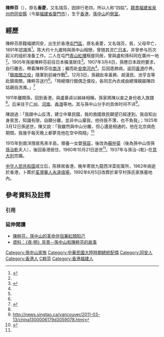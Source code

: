 {{For|同名臺灣人物|陳香菱 (模特兒)}}
{{Infobox_Prime_Minister
| name= 陳粹芬
| image =<!-- Use only free-licenced images which meet WP:NFCC -->Replace this image female.svg
| sex = 女
| birth_date = 1874年9月23日（{{QING-1862}}[[同治|同治]]十三年8月13日）<ref>引自《翠亨孫氏達成祖家譜》，收於鄒佩叢編，《孫中山家世之史料考述》，山西人民出版社，2011 年，第 167 頁。</ref>
| birth_place ={{QING-1862|廣東省}}[[廣州府|廣州府]][[新安縣|新安縣]][[屯門汛|屯門汛]]<ref>李以劻《晉見革命英雄陳粹芬夫人記》指陳粹芬在屯門出身，如此，則陳出生之時，屯門尚未在香港境內。
</ref>
| native place = [[福建省_(中華民國)|福建]][[同安縣|同安]]
| death_date ={{death date and age|1962|10|21|1874|9|23}}<ref>華僑日報:孫府二老太太陳粹芬女士病逝-1962年10月23日第12頁</ref>
| death_place ={{HKG-1959}}
| nationality ={{ROC}}
| spouse =
| children = 
| party =
| profession = 
| religion = 
| signature =
| footnotes = 
| order = 
}}

'''陳粹芬'''（{{bd|1874年|9月23日|1962年|10月21日|catIdx=C}}），原名'''香菱'''，又名瑞芬，因排行老四，所以人称“四姑”。[[籍貫|籍貫]][[福建省|福建省]][[泉州府|泉州府]][[同安縣|同安縣]]（今屬[[福建省|福建省]][[廈門市|廈門市]]），生于[[香港|香港]]，[[孫中山|孫中山]]的[[側室|側室]]。

==經歷==
陳粹芬原籍福建同安，出生於香港[[屯門區|屯門區]]，原名香菱，又名瑞芬，貧，父母早亡，1891年認識孫<ref name="下">{{cite book |year=2015 |title=《中國近代被消失的八十年終極版》（下） |location=香港 |publisher=Hong Kong New Media |isbn=978-988-14176-8-8 |authors=蕭若元說、劉文慧統籌、Jo Cheung撰稿及編輯、-{于}-非資料搜集 }}</ref>{{rp|207}}。陈大约十九歲時與孫中山相戀，曾随其流亡[[日本|日本]]，并曾参与历次起义的组织准备工作。二人在屯門[[青山紅樓|青山紅樓]]租屋同居，曾與盧和孫科同在廣州一地<ref name="下"/>{{rp|208}}。1905年孫接陳粹芬前往日本橫濱居住<ref name="經">{{cite book |title=孫文革命：《聖經》和《易經》 |author=黃宇和 |publisher=[[中華書局（香港）|中華書局（香港）]] |location=香港 |year=2015 |edition=初版 |isbn=978-988-8310-67-8 }}</ref>{{rp|389}}。1907年3月4日，孫應日本政府要求，自行離去，帶着陳粹芬往[[南洋|南洋]]；繼而赴[[安南|安南]][[河內|河內]]<ref name="經"/>{{rp|391}}。后因患肺病，返回[[香港|香港]]疗养。「[[鎮南關之役|鎮南關之役]]」隨軍到前線作戰<ref name="下"/>{{rp|208}}。12月3日，孫親赴率黃興、胡漢民、池亨吉等赴鎮南關，陳粹芬送行<ref name="經"/>{{rp|391}}。「時總理行館偶乏僕役，各同志內衣咸由總理親屬陳四姑親自洗滌。」<ref>{{cite book |title=《支那革命實見記》 |author=池亨吉 |location=上海 |publisher=三民書局 |edition=中譯本 }}</ref>{{rp|13}}

1911年離開孫，回到香港，與盧慕貞以姊妹相稱，孫家將陳以妾之身份收入族譜<ref name="下"/>{{rp|209}}。后来往于[[广州|广州]]、[[河南|河南]]、[[香港|香港]]等地。其与孫中山分手的具体时间不详<ref>http://news.singtao.ca/vancouver/2011-03-13/china1300006179d3059078.html{{Dead link|date=2019年12月 |bot=InternetArchiveBot |fix-attempted=yes }}</ref>。

陳說過：「我跟中山反清，建立中華民國，我的救國救民願望已經達到。我自知出身貧苦，知識有限，自願分離，並非中山棄我，他待我不薄，也不負我」；1925年3月12日孫逝世，陳又說：「我雖然與中山分離，但心還是相通的，他在北京病危期間，我幾乎每天晚上都夢見他在空中飛翔」<ref name="命">{{cite book |title=《孫中山：從鴉片戰爭到辛亥革命》 |last=黃宇和 |publisher=[[聯經出版|聯經出版]] |year=2016 |isbn=978-957-08-4828-1 |location=台北市 }}</ref>{{rp|607}}

1915年到南洋隱居馬來半島，領養一女嬰[[孫容|孫容]]，後改為[[蘇仲英|蘇仲英]]（後為孫中山侄孫[[孫治乾|孫治乾]]夫人），後回香港居住，1960年10月21日逝世<ref name="下"/>{{rp|210}}。1937年与孫治-{乾}-在[[意大利|意大利]]完婚。

[[中华人民共和国|中华人民共和国]]成立后，陈移居香港，晚年寄居九龍西洋菜街寓所，1962年病逝於香港，卜葬於[[荃灣華人永遠墳場|荃灣華人永遠墳場]]，1992年6月5日改葬於翠亨村孫氏家族墓地內。

== 參考資料及註釋 ==
=== 引用 ===
{{reflist|30em}}

=== 延伸閱讀 ===
*[http://big5.china.com.cn/book/txt/2008-05/09/content_15136905.htm 陳粹芬，孫中山的革命伴侶兼紅顏知己]
*[http://ent.people.com.cn/BIG5/8222/42057/84501/84503/5789611.html 資料：《夜·明》背景--孫中山和陳粹芬的故事]

{{DEFAULTSORT:C}}
[[Category:孫中山家族|Category:孫中山家族]]
[[Category:中華民國大陸時期總統配偶|Category:中華民國大陸時期總統配偶]]
[[Category:同安人|Category:同安人]]
[[Category:香港人|Category:香港人]]
[[Category:陈姓|C粹芬]]
[[Category:香港福建人|Category:香港福建人]]
